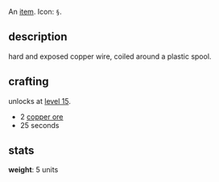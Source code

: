 An [[items|item]]. Icon: <code><nowiki>§</nowiki></code>.

== description ==

hard and exposed copper wire, coiled around a plastic spool.

== crafting ==

unlocks at [[level 15]].

* 2 [[copper ore]]
* 25 seconds

== stats ==

'''weight''': 5 units